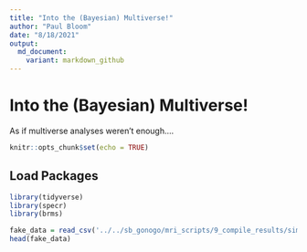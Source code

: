 ```yaml
---
title: "Into the (Bayesian) Multiverse!"
author: "Paul Bloom"
date: "8/18/2021"
output:
  md_document:
    variant: markdown_github
---
```


# Into the (Bayesian) Multiverse!

As if multiverse analyses weren't enough....

```r
knitr::opts_chunk$set(echo = TRUE)
```

## Load Packages

```r
library(tidyverse)
library(specr)
library(brms)
```

```r
fake_data = read_csv('../../sb_gonogo/mri_scripts/9_compile_results/simulated_amygdala_reactivity.csv')
head(fake_data)
```